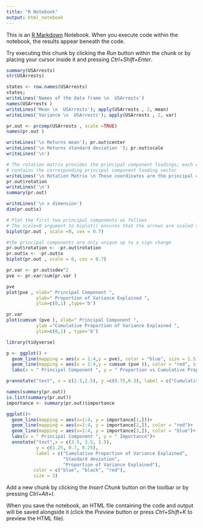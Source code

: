 ```yaml
---
title: "R Notebook"
output: html_notebook
---
```


This is an [R Markdown](http://rmarkdown.rstudio.com) Notebook. When you execute code within the notebook, the results appear beneath the code. 

Try executing this chunk by clicking the *Run* button within the chunk or by placing your cursor inside it and pressing *Ctrl+Shift+Enter*. 

```r
summary(USArrests)
str(USArrests)

states <- row.names(USArrests)
states; 
writeLines('Names of the data frame \n  USArrests')
names(USArrests )
writeLines('Mean \n  USArrests'); apply(USArrests , 2, mean)
writeLines('Variance \n  USArrests'); apply(USArrests , 2, var)

```
```r
pr.out <- prcomp(USArrests , scale =TRUE)
names(pr.out )

writeLines('\n Returns mean'); pr.out$center
writeLines('\n Returns standard deviation '); pr.out$scale
writeLines('\n')

# The rotation matrix provides the principal component loadings; each column of pr.out$rotation 
# contains the corresponding principal component loading vector
writeLines('\n Rotation Matrix \n These coordinates are the principal component scores.')
pr.out$rotation
writeLines('\n')
summary(pr.out)

writeLines('\n x dimension')
dim(pr.out$x)

```

```r
# Plot the first two principal components as follows
# The scale=0 argument to biplot() ensures that the arrows are scaled to biplot() represent the loadings
biplot(pr.out , scale =0, cex = 0.7)

#the principal components are only unique up to a sign change
pr.out$rotation <- -pr.out$rotation
pr.out$x <- -pr.out$x
biplot(pr.out , scale = 0, cex = 0.7)
```

```r
pr.var <- pr.out$sdev^2
pve <- pr.var/sum(pr.var )

pve
plot(pve , xlab=" Principal Component ", 
           ylab=" Proportion of Variance Explained ",
           ylim=c(0,1) ,type='b')

pr.var
plot(cumsum (pve ), xlab=" Principal Component ", 
           ylab ="Cumulative Proportion of Variance Explained ", 
           ylim=c(0,1) , type='b')

library(tidyverse)

p <- ggplot() + 
  geom_line(mapping = aes(x = 1:4,y = pve), color = "blue", size = 1.5)+
  geom_line(mapping = aes(x = 1:4,y = cumsum (pve )), color = "red", size = 1.2)+
  labs(x = " Principal Component ", y = " Proportion vs Cumulative Proportion of Variance Explained")

p+annotate("text", x = c(2.5,2.5), y =c(0.75,0.3), label = c("Cumulative Proportion of Variance Explained", "Proportion of Variance Explained"),color = c("red","blue"), size = 3)

```

```r
names(summary(pr.out))
is.list(summary(pr.out))
importance <- summary(pr.out)$importance

ggplot()+
  geom_line(mapping = aes(x=1:4, y = importance[1,]))+
  geom_line(mapping = aes(x=1:4, y = importance[2,]), color = "red")+
  geom_line(mapping = aes(x=1:4, y = importance[3,]), color = "blue")+
  labs(x = " Principal Component ", y = " Importance")+
  annotate("text",x = c(3.5, 3.5, 3.5), 
           y = c(1.25, 0.7, 0.25), 
           label = c("Cumulative Proportion of Variance Explained", 
                     "Standard deviation",
                     "Proportion of Variance Explained"),
          color = c("blue", "black", "red"),
          size = 3)                    


```





Add a new chunk by clicking the *Insert Chunk* button on the toolbar or by pressing *Ctrl+Alt+I*.

When you save the notebook, an HTML file containing the code and output will be saved alongside it (click the *Preview* button or press *Ctrl+Shift+K* to preview the HTML file).

